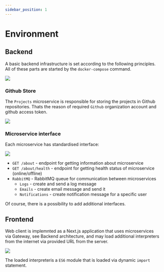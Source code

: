 ```yaml
---
sidebar_position: 1
---
```


# Environment

## Backend

A basic backend infrastructure is set according to the following principles.
All of these parts are started by the `docker-compose` command.

![](/img/arch.svg)

### Github Store

The `Projects` microservice is responsible for storing the projects in Github repositories.
Thats the reason of required `Github` organization account and github access token.

![](/img/arch-github.svg)

### Microservice interface

Each microservice has standardised interface:

![](/img/ms.svg)

- `GET /about` - endpoint for getting information about microservice
- `GET /about/health` - endpoint for getting health status of microservice (online/offline)
- `RabbitMQ` - RabbitMQ queue for communication between microservices
  - `Logs` - create and send a log message
  - `Emails` - create email message and send it
  - `Notifications` - create notification message for a specific user

Of course, there is a possibility to add additional interfaces.

## Frontend
Web client is implemnted as a Next.js application that uses microservices via Gateway, see Backend architecture, and may load additional interpreters from the internet via provided URL from the server.

![](/img/arch-fe.svg)

The loaded interpreteris a `ES6` module that is loaded via dynamic `import` statement.
